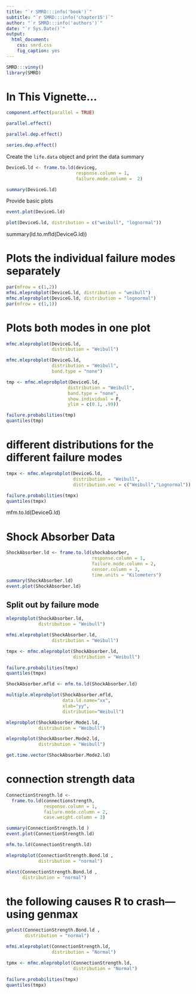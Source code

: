 ```yaml
---
title: "`r SMRD:::info('book')`"
subtitle: "`r SMRD:::info('chapter15')`"
author: "`r SMRD:::info('authors')`"
date: "`r Sys.Date()`"
output: 
  html_document:
    css: smrd.css
    fig_caption: yes
---
```


```r
SMRD:::vinny()
library(SMRD)
```

# In This Vignette...

```r
component.effect(parallel = TRUE)

parallel.effect()

parallel.dep.effect()

series.dep.effect()
```

Create the `life.data` object and print the data summary

```r
DeviceG.ld <- frame.to.ld(deviceg,
                          response.column = 1, 
                          failure.mode.column =  2)

summary(DeviceG.ld)
```

Provide basic plots

```r
event.plot(DeviceG.ld)
```

```r
plot(DeviceG.ld, distribution = c("weibull", "lognormal"))
```

summary(ld.to.mfld(DeviceG.ld))

# Plots the individual failure modes separately

```r
par(mfrow = c(1,2))
mfmi.mleprobplot(DeviceG.ld, distribution = "weibull") 
mfmc.mleprobplot(DeviceG.ld, distribution = "lognormal") 
par(mfrow = c(1,1))
```

# Plots both modes in one plot

```r
mfmc.mleprobplot(DeviceG.ld, 
                 distribution = "Weibull") 

mfmc.mleprobplot(DeviceG.ld, 
                 distribution = "Weibull", 
                 band.type = "none")

tmp <- mfmc.mleprobplot(DeviceG.ld, 
                       distribution = "Weibull", 
                       band.type = "none", 
                       show.individual = F, 
                       ylim = c(0.1, .99))

failure.probabilities(tmp)
quantiles(tmp)
```

# different distributions for the different failure modes

```r
tmpx <- mfmc.mleprobplot(DeviceG.ld, 
                         distribution = "Weibull", 
                         distribution.vec = c("Weibull","Lognormal"))

failure.probabilities(tmpx)
quantiles(tmpx)
```

mfm.to.ld(DeviceG.ld)

#	Shock Absorber Data

```r
ShockAbsorber.ld <- frame.to.ld(shockabsorber,
                                response.column = 1,
                                failure.mode.column = 2,
                                censor.column = 3, 
                                time.units = "Kilometers")
summary(ShockAbsorber.ld)
event.plot(ShockAbsorber.ld)
```

## Split out by failure mode

```r
mleprobplot(ShockAbsorber.ld, 
            distribution = "Weibull")

mfmi.mleprobplot(ShockAbsorber.ld, 
                 distribution = "Weibull")

tmpx <- mfmc.mleprobplot(ShockAbsorber.ld, 
                         distribution = "Weibull")

failure.probabilities(tmpx)
quantiles(tmpx)
```

```r
ShockAbsorber.mfld <- mfm.to.ld(ShockAbsorber.ld)

multiple.mleprobplot(ShockAbsorber.mfld,
                     data.ld.name="xx",
                     xlab="yy",
                     distribution="Weibull")

mleprobplot(ShockAbsorber.Mode1.ld, 
            distribution = "Weibull")

mleprobplot(ShockAbsorber.Mode2.ld,
            distribution = "Weibull")

get.time.vector(ShockAbsorber.Mode2.ld)
```

#	connection strength data

```r
ConnectionStrength.ld <- 
  frame.to.ld(connectionstrength,
              response.column = 1,
              failure.mode.column = 2,
              case.weight.column = 3)

summary(ConnectionStrength.ld )
event.plot(ConnectionStrength.ld)

mfm.to.ld(ConnectionStrength.ld)

mleprobplot(ConnectionStrength.Bond.ld , 
            distribution = "normal")

mlest(ConnectionStrength.Bond.ld , 
      distribution = "normal")
```


# the following causes R to crash---using genmax

```r
gmlest(ConnectionStrength.Bond.ld , 
       distribution = "normal")
```

```r
mfmi.mleprobplot(ConnectionStrength.ld,
                 distribution = "Normal")

tpmx <- mfmc.mleprobplot(ConnectionStrength.ld,
                         distribution = "Normal")

failure.probabilities(tmpx)
quantiles(tmpx)
```

